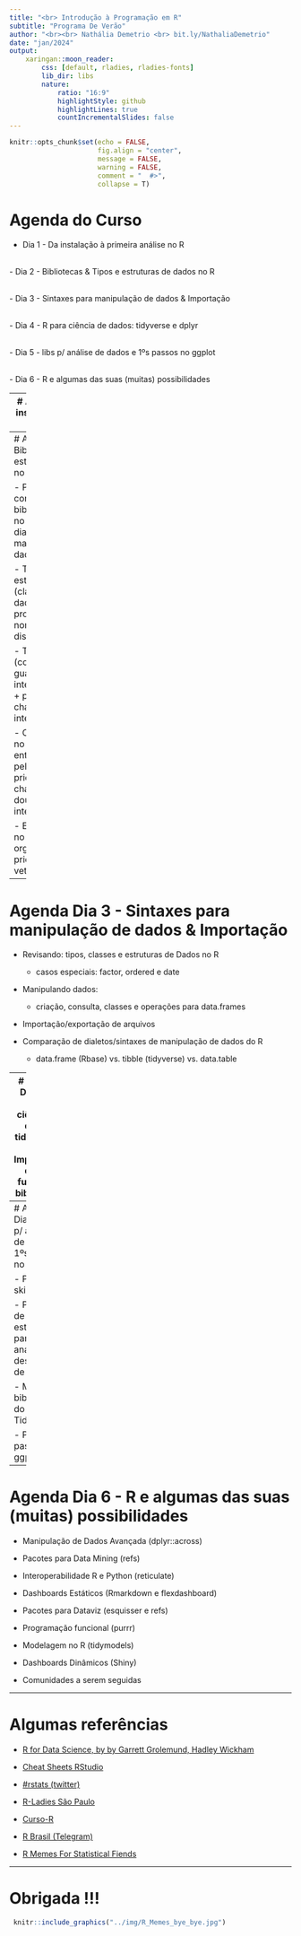 ```yaml
---
title: "<br> Introdução à Programação em R"
subtitle: "Programa De Verão"
author: "<br><br> Nathália Demetrio <br> bit.ly/NathaliaDemetrio"
date: "jan/2024"
output:
    xaringan::moon_reader:
        css: [default, rladies, rladies-fonts]
        lib_dir: libs
        nature:
            ratio: "16:9"
            highlightStyle: github
            highlightLines: true
            countIncrementalSlides: false
---
```



```r
knitr::opts_chunk$set(echo = FALSE, 
                      fig.align = "center", 
                      message = FALSE, 
                      warning = FALSE, 
                      comment = "  #>", 
                      collapse = T)
```



# Agenda do Curso

- Dia 1 - Da instalação à primeira análise no R

<br>
- Dia 2 - Bibliotecas & Tipos e estruturas de dados no R

<br>
- Dia 3 - Sintaxes para manipulação de dados & Importação

<br>
- Dia 4 - R para ciência de dados: tidyverse e dplyr

<br>
- Dia 5 - libs p/ análise de dados e 1ºs passos no ggplot

<br>
- Dia 6 - R e algumas das suas (muitas) possibilidades



---
# Agenda Dia 1 - Da instalação à primeira análise no R

- Apresentações 

- Contextualizando o R

- Instalação o R e a IDE Rstudio

- Um tour pelo Rstudio

- R como calculadora

- Operadores lógicos

- Entendendo funções

- Criando objetos

- Primeiras estatísticas descritivas


---
# Agenda Dia 2 - Bibliotecas & Tipos e estruturas de dados no R

- Primeiro contato com: 
  + bibliotecas/pacotes no R
  + dialetos/sintaxes de manipulação de dados do R

- Tipos de dados na estatística (classificação dos dados segundo suas propriedades): 
  + nominal, ordinal, discreto e contínuo

- Tipos de dados no R (como o dado é guardado internamente pelo R)
  + prioritariamente: character, numeric, integer e logical 

- Classes de dados no R (como o dado é entendido/processado pelo R)
  + prioritariamente: character, double/numeric, integer e logical
    
- Estruturas de dados no R (como o dado é organizado)
  + prioritariamente: vetores e data frames






---
# Agenda Dia 3 - Sintaxes para manipulação de dados & Importação

- Revisando: tipos, classes e estruturas de Dados no R
  + casos especiais: factor, ordered e date
  
- Manipulando dados:
  + criação, consulta, classes e operações para data.frames

- Importação/exportação de arquivos

- Comparação de dialetos/sintaxes de manipulação de dados do R
  + data.frame (Rbase) vs. tibble (tidyverse) vs. data.table







---
# Agenda Dia 4 - R para ciência de dados: tidyverse e dplyr 
Importando dados, funções e bibliotecas

- add: 

- Primeiros passos tidyverse   
 + Utilizando a gramática Pipe
 
- Explorando algumas das classes especiais:
  + prioritariamente: factor, ordered e date
  
- Diretório de Trabalho e .Rproj

- Estruturas de controle (versão clean)

- Funções (versão clean)


- Ciência de Dados, Estatística, Data Mining, e ... vs. R

- O que são dados Tidy 

- (again) O que é um tibble? 

- O que é o operador Pipe?

- (again) Utilizando a gramática Pipe

- As bibliotecas do Tidyverse

- practice: explorando a base de dados do titanic com o dplyr 

- cheatsheet: o que são, onde encontrar e porque usar.




---
# Agenda Dia 5 - libs p/ análise de dados e 1ºs passos no ggplot

-  Pacote skimr

- Princípios de estatística para análise descritiva de dados

- Mais bibliotecas do Tidyverse

- Primeiros passos no ggplot






---
# Agenda Dia 6 - R e algumas das suas (muitas) possibilidades

 - Manipulação de Dados Avançada (dplyr::across)
 
 - Pacotes para Data Mining (refs)
 
 - Interoperabilidade R e Python (reticulate)
 
 - Dashboards Estáticos (Rmarkdown e flexdashboard)
 
 - Pacotes para Dataviz (esquisser e refs)
 
 - Programação funcional (purrr)
 
 - Modelagem no R (tidymodels)
 
 - Dashboards Dinâmicos (Shiny)
 
 - Comunidades a serem seguidas




---

# Algumas referências

- [R for Data Science, by by Garrett Grolemund, Hadley Wickham](https://r4ds.had.co.nz/)

- [Cheat Sheets RStudio](https://rstudio.com/resources/cheatsheets/)

- [#rstats (twitter)](https://twitter.com/hashtag/rstats) 

- [R-Ladies São Paulo](https://github.com/rladies/meetup-presentations_sao-paulo)

- [Curso-R](https://www.curso-r.com/)

- [R Brasil (Telegram)](https://t.me/rbrasiloficial) 

- [R Memes For Statistical Fiends](https://www.facebook.com/Rmemes0/)



---
# Obrigada !!!


```r
 knitr::include_graphics("../img/R_Memes_bye_bye.jpg")
```


 